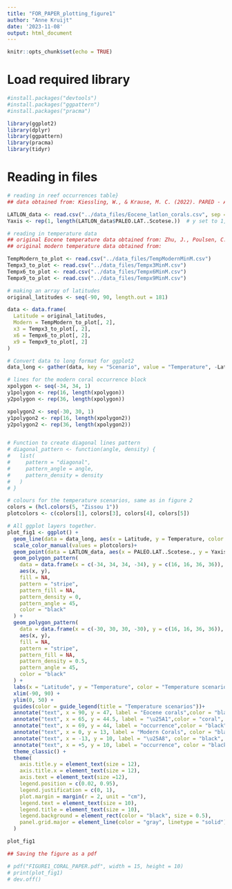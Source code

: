 ```yaml
---
title: "FOR_PAPER_plotting_figure1"
author: "Anne Kruijt"
date: '2023-11-08'
output: html_document
---
```


```r
knitr::opts_chunk$set(echo = TRUE)
```

# Load required library
```r
#install.packages("devtools")
#install.packages("ggpattern")
#install.packages("pracma")

```

```r
library(ggplot2)
library(dplyr)
library(ggpattern)
library(pracma)
library(tidyr)
```

# Reading in files
```r

# reading in reef occurrences table}
## data obtained from: Kiessling, W., & Krause, M. C. (2022). PARED - An online database of Phanerozoic reefs. https://www.paleo-reefs.pal.uni-erlangen.de 

LATLON_data <- read.csv("../data_files/Eocene_latlon_corals.csv", sep = ";") # file containing coordinates of the Eocene coral occurrences
Yaxis <- rep(1, length(LATLON_data$PALEO.LAT..Scotese.))  # y set to 1, because the y-axis is not meaningful for 'occurrence'

# reading in temperature data
## original Eocene temperature data obtained from: Zhu, J., Poulsen, C. J., & Tierney, J. E. (2019). Simulation of Eocene extreme warmth and high climate sensitivity through cloud feedbacks. Science Advances, 5(9). https://doi.org/10.1126/sciadv.aax1874 
## original modern temperature data obtained from:

TempModern_to_plot <- read.csv("../data_files/TempModernMinM.csv")
Tempx3_to_plot <- read.csv("../data_files/Tempx3MinM.csv")
Tempx6_to_plot <- read.csv("../data_files/Tempx6MinM.csv")
Tempx9_to_plot <- read.csv("../data_files/Tempx9MinM.csv")

# making an array of latitudes
original_latitudes <- seq(-90, 90, length.out = 181)

```


```r
data <- data.frame(
  Latitude = original_latitudes,
  Modern = TempModern_to_plot[, 2],
  x3 = Tempx3_to_plot[, 2],
  x6 = Tempx6_to_plot[, 2],
  x9 = Tempx9_to_plot[, 2]
)

# Convert data to long format for ggplot2
data_long <- gather(data, key = "Scenario", value = "Temperature", -Latitude)

# lines for the modern coral occurrence block
xpolygon <- seq(-34, 34, 1)
y1polygon <- rep(16, length(xpolygon))
y2polygon <- rep(36, length(xpolygon))

xpolygon2 <- seq(-30, 30, 1)
y1polygon2 <- rep(16, length(xpolygon2))
y2polygon2 <- rep(36, length(xpolygon2))


# Function to create diagonal lines pattern
# diagonal_pattern <- function(angle, density) {
#   list(
#     pattern = "diagonal",
#     pattern_angle = angle,
#     pattern_density = density
#   )
# }

# colours for the temperature scenarios, same as in figure 2
colors = (hcl.colors(5, "Zissou 1"))
plotcolors <- c(colors[1], colors[3], colors[4], colors[5])

# All ggplot layers together.
plot_fig1 <- ggplot() +
  geom_line(data = data_long, aes(x = Latitude, y = Temperature, color = Scenario), linewidth = 1.) +
  scale_color_manual(values = plotcolors)+
  geom_point(data = LATLON_data, aes(x = PALEO.LAT..Scotese., y = Yaxis), shape = 22, color = "coral", size=3) + 
  geom_polygon_pattern(
    data = data.frame(x = c(-34, 34, 34, -34), y = c(16, 16, 36, 36)),
    aes(x, y),
    fill = NA,
    pattern = "stripe",
    pattern_fill = NA,
    pattern_density = 0,
    pattern_angle = 45,
    color = "black"
  ) +
  geom_polygon_pattern(
    data = data.frame(x = c(-30, 30, 30, -30), y = c(16, 16, 36, 36)),
    aes(x, y),
    fill = NA,
    pattern = "stripe",
    pattern_fill = NA,
    pattern_density = 0.5,
    pattern_angle = 45,
    color = "black"
  ) +
  labs(x = "Latitude", y = "Temperature", color = "Temperature scenarios") +
  xlim(-90, 90) +
  ylim(0, 50) +
  guides(color = guide_legend(title = "Temperature scenarios"))+
  annotate("text", x = 90, y = 47, label = "Eocene corals",color = "black", size = 10/.pt, hjust = 1) +
  annotate("text", x = 65, y = 44.5, label = "\u25A1",color = "coral", size = 5, hjust = 1) +
  annotate("text", x = 69, y = 44, label = "occurrence",color = "black", size = 10/.pt, hjust = 0.1) +
  annotate("text", x = 0, y = 13, label = "Modern Corals", color = "black", size = 10/.pt) +
  annotate("text", x = -13, y = 10, label = "\u25A8", color = "black", size = 3.8) +
  annotate("text", x = +5, y = 10, label = "occurrence", color = "black", size = 10/.pt)+
  theme_classic() +
  theme(
    axis.title.y = element_text(size = 12),
    axis.title.x = element_text(size = 12),
    axis.text = element_text(size =12),
    legend.position = c(0.02, 0.95),
    legend.justification = c(0, 1),
    plot.margin = margin(r = 2, unit = "cm"),
    legend.text = element_text(size = 10),
    legend.title = element_text(size = 10),
    legend.background = element_rect(color = "black", size = 0.5),
    panel.grid.major = element_line(color = "gray", linetype = "solid")
  )

plot_fig1
```

```r
## Saving the figure as a pdf

# pdf("FIGURE1_CORAL_PAPER.pdf", width = 15, height = 10)
# print(plot_fig1)
# dev.off()


```





